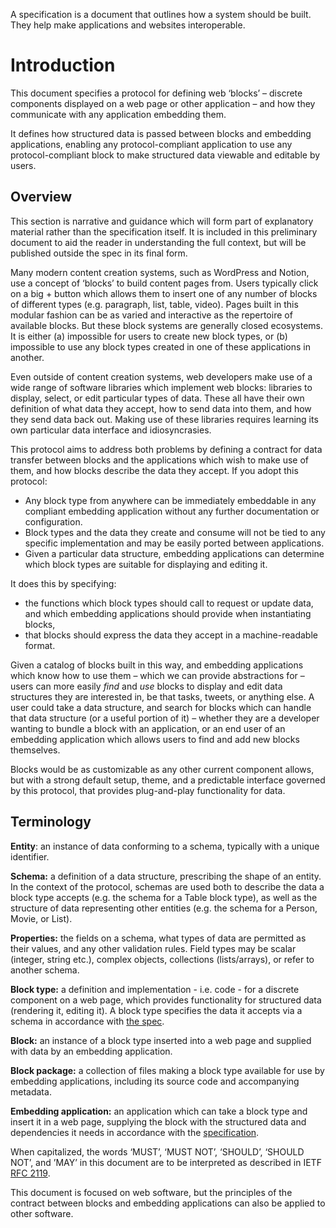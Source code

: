 <InfoCardWrapper>

<InfoCard variant="warning" title="What’s a specification?">

A specification is a document that outlines how a system should be built.
They help make applications and websites interoperable.

</InfoCard>

# Introduction

This document specifies a protocol for defining web ‘blocks’ – discrete components displayed on a web page or other application – and how they communicate with any application embedding them.

It defines how structured data is passed between blocks and embedding applications, enabling any protocol-compliant application to use any protocol-compliant block to make structured data viewable and editable by users.

</InfoCardWrapper>

## Overview

<InfoCard variant="info" title="A quick note">

This section is narrative and guidance which will form part of explanatory material rather than the specification itself.
It is included in this preliminary document to aid the reader in understanding the full context, but will be published outside the spec in its final form.

</InfoCard>

Many modern content creation systems, such as WordPress and Notion, use a concept of ‘blocks’ to build content pages from.
Users typically click on a big + button which allows them to insert one of any number of blocks of different types (e.g. paragraph, list, table, video).
Pages built in this modular fashion can be as varied and interactive as the repertoire of available blocks.
But these block systems are generally closed ecosystems.
It is either (a) impossible for users to create new block types, or (b) impossible to use any block types created in one of these applications in another.

Even outside of content creation systems, web developers make use of a wide range of software libraries which implement web blocks: libraries to display, select, or edit particular types of data.
These all have their own definition of what data they accept, how to send data into them, and how they send data back out.
Making use of these libraries requires learning its own particular data interface and idiosyncrasies.

This protocol aims to address both problems by defining a contract for data transfer between blocks and the applications which wish to make use of them, and how blocks describe the data they accept.
If you adopt this protocol:

- Any block type from anywhere can be immediately embeddable in any compliant embedding application without any further documentation or configuration.
- Block types and the data they create and consume will not be tied to any specific implementation and may be easily ported between applications.
- Given a particular data structure, embedding applications can determine which block types are suitable for displaying and editing it.

It does this by specifying:

- the functions which block types should call to request or update data, and which embedding applications should provide when instantiating blocks,
- that blocks should express the data they accept in a machine-readable format.

Given a catalog of blocks built in this way, and embedding applications which know how to use them – which we can provide abstractions for – users can more easily _find_ and _use_ blocks to display and edit data structures they are interested in, be that tasks, tweets, or anything else.
A user could take a data structure, and search for blocks which can handle that data structure (or a useful portion of it) – whether they are a developer wanting to bundle a block with an application, or an end user of an embedding application which allows users to find and add new blocks themselves.

Blocks would be as customizable as any other current component allows, but with a strong default setup, theme, and a predictable interface governed by this protocol, that provides plug-and-play functionality for data.

## Terminology

**Entity**: an instance of data conforming to a schema, typically
with a unique identifier.

**Schema:** a definition of a data structure, prescribing the shape of an entity.
In the context of the protocol, schemas are used both to describe the data a block type accepts (e.g. the schema for a Table block type), as well as the structure of data representing other entities (e.g. the schema for a Person, Movie, or List).

**Properties:** the fields on a schema, what types of data are permitted as their values, and any other validation rules.
Field types may be scalar (integer, string etc.), complex objects, collections (lists/arrays), or refer to another schema.

**Block type:** a definition and implementation - i.e. code - for a discrete component on a web page, which provides functionality for structured data (rendering it, editing it).
A block type specifies the data it accepts via a schema in accordance with [the spec](/spec/embedding-application-implementation).

**Block:** an instance of a block type inserted into a web page and supplied with data by an embedding application.

**Block package:** a collection of files making a block type available for use by embedding applications, including its source code and accompanying metadata.

**Embedding application:** an application which can take a block type and insert it in a web page, supplying the block with the structured data and dependencies it needs in accordance with the [specification](/spec/embedding-application-implementation).

When capitalized, the words ‘MUST’, ‘MUST NOT’, ‘SHOULD’, ‘SHOULD NOT’, and ’MAY’ in this document are to be interpreted as described in IETF [RFC 2119](https://www.ietf.org/rfc/rfc2119.txt).

This document is focused on web software, but the principles of the contract between blocks and embedding applications can also be applied to other software.

